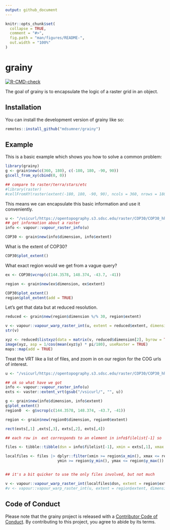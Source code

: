 ```yaml
---
output: github_document
---
```


<!-- README.md is generated from README.Rmd. Please edit that file -->

```r
knitr::opts_chunk$set(
  collapse = TRUE,
  comment = "#>",
  fig.path = "man/figures/README-",
  out.width = "100%"
)
```

# grainy

<!-- badges: start -->
[![R-CMD-check](https://github.com/mdsumner/grainy/actions/workflows/R-CMD-check.yaml/badge.svg)](https://github.com/mdsumner/grainy/actions/workflows/R-CMD-check.yaml)
<!-- badges: end -->

The goal of grainy is to encapsulate the logic of a raster grid in an object. 

## Installation

You can install the development version of grainy like so:

``` r
remotes::install_github("mdsumner/grainy")
```

## Example

This is a basic example which shows you how to solve a common problem:

```r
library(grainy)
g <- grain$new(c(360, 180), c(-180, 180, -90, 90))
g$cell_from_xy(cbind(0, 0))

## compare to raster/terra/stars/etc
#library(raster)
#cellFromXY(raster(extent(-180, 180, -90, 90), ncols = 360, nrows = 180), cbind(0, 0))
```


This means we can encapsulate this basic information and use it conveniently. 

```r
u <- "/vsicurl/https://opentopography.s3.sdsc.edu/raster/COP30/COP30_hh.vrt"
## get information about a raster
info <- vapour::vapour_raster_info(u)

COP30 <- grain$new(info$dimension, info$extent)
```

What is the extent of COP30? 

```r
COP30$plot_extent()
```

What exact region would we get from a vague query? 

```r
ex <- COP30$vcrop(c(144.3578, 148.374, -43.7, -41))

region <- grain$new(ex$dimension, ex$extent)

COP30$plot_extent()
region$plot_extent(add = TRUE)
```

Let's get that data but at reduced resolution. 

```r
reduced <- grain$new(region$dimension %/% 30, region$extent)

v <- vapour::vapour_warp_raster_int(u, extent = reduced$extent, dimension = reduced$dimension)
str(v)

xyz <- reduced$listxyz(data = matrix(v, reduced$dimension[2], byrow = TRUE))
image(xyz, asp = 1/cos(mean(xyz$y) * pi/180), useRaster = TRUE)
maps::map(add = TRUE)
```


Treat the VRT like a list of files, and zoom in on our region for the COG urls of interest. 

```r
u <- "/vsicurl/https://opentopography.s3.sdsc.edu/raster/COP30/COP30_hh.vrt"

## ok so what have we got
info <- vapour::vapour_raster_info(u)
exts <- vaster::extent_vrt(gsub("/vsicurl/", "", u))

g <- grain$new(info$dimension, info$extent)
g$plot_extent()
region0  <- g$vcrop(c(144.3578, 148.374, -43.7, -41))

region <- grain$new(region0$dimension, region0$extent)

rect(exts[,1] ,exts[,3], exts[,2], exts[,4])

## each row in  ext corresponds to an element in info$filelist[-1] so

files <- tibble::tibble(dsn = info$filelist[-1], xmin = exts[,1], xmax = exts[,2], ymin = exts[,3], ymax = exts[,4])

localfiles <- files |> dplyr::filter(xmin >= region$x_min(), xmax <= region$x_max(), 
                       ymin >= region$y_min(), ymax <= region$y_max())


## it's a bit quicker to use the only files involved, but not much

v <- vapour::vapour_warp_raster_int(localfiles$dsn, extent = region$extent, dimension = region$dimension)
#v <- vapour::vapour_warp_raster_int(u, extent = region$extent, dimension = region$dimension)

```



## Code of Conduct
  
Please note that the grainy project is released with a [Contributor Code of Conduct](https://contributor-covenant.org/version/2/1/CODE_OF_CONDUCT.html). By contributing to this project, you agree to abide by its terms.
